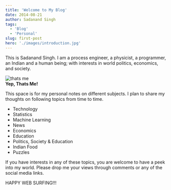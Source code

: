 ```yaml
---
title: 'Welcome to My Blog'
date: 2014-08-21
author: Sadanand Singh
tags:
  - 'Blog'
  - 'Personal'
slug: first-post
hero: './images/introduction.jpg'
---
```


This is Sadanand Singh. I am a process engineer, a physicist, a
programmer, an Indian and a human being; with interests in world
politics, economics, and society.

<div class='Image__Container'>
<div class='Image__Medium'>
  <img
    src='https://res.cloudinary.com/sadanandsingh/image/upload/v1496963333/sadanand_navmqu.jpg'
    alt='thats me'
  />
  <figcaption>
    <strong>Yep, Thats Me!</strong>
  </figcaption>
</div>
</div>

This space is for my personal notes on different subjects. I plan to
share my thoughts on following topics from time to time.

- Technology
- Statistics
- Machine Learning
- News
- Economics
- Education
- Politics, Society & Education
- Indian Food
- Puzzles

If you have interests in any of these topics, you are welcome to have a
peek into my world. Please drop me your views through comments or any of
the social media links.

HAPPY WEB SURFING!!!
